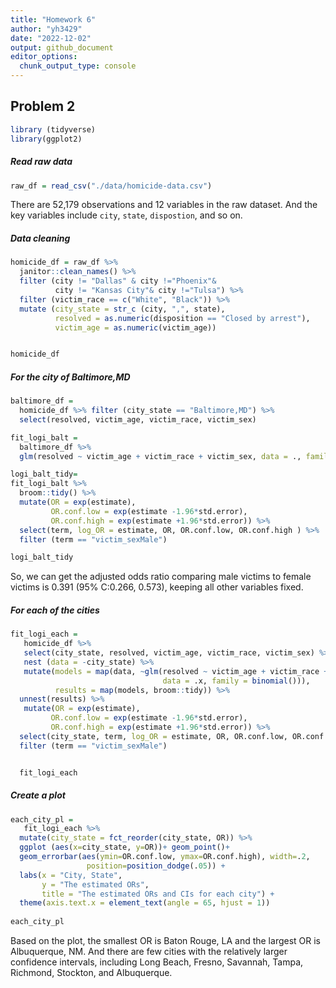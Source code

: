 ```yaml
---
title: "Homework 6"
author: "yh3429"
date: "2022-12-02"
output: github_document
editor_options: 
  chunk_output_type: console
---
```



## Problem 2

```r
library (tidyverse)
library(ggplot2)
```

##### Read raw data 
```r
raw_df = read_csv("./data/homicide-data.csv") 
```
There are 52,179 observations and 12 variables in the raw dataset. And the key variables include `city`, `state`, `dispostion`, and so on. 

##### Data cleaning
```r
homicide_df = raw_df %>%
  janitor::clean_names() %>%
  filter (city != "Dallas" & city !="Phoenix"& 
          city != "Kansas City"& city !="Tulsa") %>%  
  filter (victim_race == c("White", "Black")) %>% 
  mutate (city_state = str_c (city, ",", state),
          resolved = as.numeric(disposition == "Closed by arrest"),     
          victim_age = as.numeric(victim_age))


homicide_df
```

##### For the city of Baltimore,MD
```r
baltimore_df =
  homicide_df %>% filter (city_state == "Baltimore,MD") %>% 
  select(resolved, victim_age, victim_race, victim_sex)

fit_logi_balt = 
  baltimore_df %>% 
  glm(resolved ~ victim_age + victim_race + victim_sex, data = ., family = binomial()) 

logi_balt_tidy=  
fit_logi_balt %>% 
  broom::tidy() %>% 
  mutate(OR = exp(estimate),
         OR.conf.low = exp(estimate -1.96*std.error),
         OR.conf.high = exp(estimate +1.96*std.error)) %>%
  select(term, log_OR = estimate, OR, OR.conf.low, OR.conf.high ) %>% 
  filter (term == "victim_sexMale")

logi_balt_tidy 
```
So, we can get the adjusted odds ratio comparing male victims to female victims is 0.391 (95% C:0.266, 0.573), keeping all other variables fixed.

##### For each of the cities
```r
fit_logi_each =
   homicide_df %>% 
   select(city_state, resolved, victim_age, victim_race, victim_sex) %>% 
   nest (data = -city_state) %>% 
   mutate(models = map(data, ~glm(resolved ~ victim_age + victim_race + victim_sex, 
                                  data = .x, family = binomial())), 
          results = map(models, broom::tidy)) %>% 
  unnest(results) %>% 
   mutate(OR = exp(estimate),
         OR.conf.low = exp(estimate -1.96*std.error),
         OR.conf.high = exp(estimate +1.96*std.error)) %>%
  select(city_state, term, log_OR = estimate, OR, OR.conf.low, OR.conf.high ) %>% 
  filter (term == "victim_sexMale") 


  fit_logi_each 
```

##### Create a plot
```r
each_city_pl =
   fit_logi_each %>%  
  mutate(city_state = fct_reorder(city_state, OR)) %>% 
  ggplot (aes(x=city_state, y=OR))+ geom_point()+
  geom_errorbar(aes(ymin=OR.conf.low, ymax=OR.conf.high), width=.2,
                 position=position_dodge(.05)) +
  labs(x = "City, State",
       y = "The estimated ORs",
       title = "The estimated ORs and CIs for each city") +
  theme(axis.text.x = element_text(angle = 65, hjust = 1))
  
each_city_pl
```

Based on the plot, the smallest OR is Baton Rouge, LA and the largest OR is Albuquerque, NM. And there are few cities with the relatively larger confidence intervals, including Long Beach, Fresno, Savannah, Tampa, Richmond, Stockton, and Albuquerque. 
